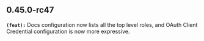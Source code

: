 ## 0.45.0-rc47
**`(feat):`** Docs configuration now lists all the top level roles, and OAuth Client Credential
configuration is now more expressive.


